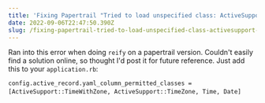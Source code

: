 ```yaml
---
title: 'Fixing Papertrail "Tried to load unspecified class: ActiveSupport::TimeWithZone"'
date: 2022-09-06T22:47:50.390Z
slug: /fixing-papertrail-tried-to-load-unspecified-class-activesupport-timewithzone
---
```


Ran into this error when doing `reify` on a papertrail version. Couldn't easily find a solution online, so thought I'd post it for future reference. Just add this to your `application.rb`:

`﻿config.active_record.yaml_column_permitted_classes = [ActiveSupport::TimeWithZone, ActiveSupport::TimeZone, Time, Date]`﻿